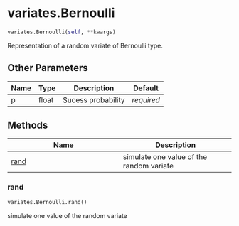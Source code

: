 # variates.Bernoulli { #sim_2024.variates.Bernoulli }

```python
variates.Bernoulli(self, **kwargs)
```

Representation of a random variate of Bernoulli type.

## Other Parameters {.doc-section .doc-section-other-parameters}

| Name   | Type   | Description        | Default    |
|--------|--------|--------------------|------------|
| p      | float  | Sucess probability | _required_ |

## Methods

| Name | Description |
| --- | --- |
| [rand](#sim_2024.variates.Bernoulli.rand) | simulate one value of the random variate |

### rand { #sim_2024.variates.Bernoulli.rand }

```python
variates.Bernoulli.rand()
```

simulate one value of the random variate